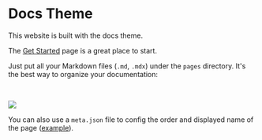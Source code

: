 # Docs Theme


<Callout>This website is built with the docs theme.</Callout>

The [Get Started](/get-started) page is a great place to start.

Just put all your Markdown files (`.md`, `.mdx`) under the `pages` directory. It's the best way to organize your documentation:

<br />

![](../../../../public/demo.png)

You can also use a `meta.json` file to config the order and displayed name of the page ([example](https://github.com/shuding/nextra/blob/master/pages/meta.json)).
